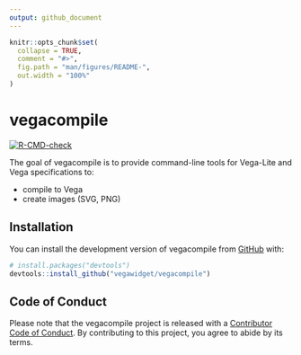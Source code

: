 ```yaml
---
output: github_document
---
```


<!-- README.md is generated from README.Rmd. Please edit that file -->

```r
knitr::opts_chunk$set(
  collapse = TRUE,
  comment = "#>",
  fig.path = "man/figures/README-",
  out.width = "100%"
)
```

# vegacompile

<!-- badges: start -->
[![R-CMD-check](https://github.com/vegawidget/vegacompile/workflows/R-CMD-check/badge.svg)](https://github.com/vegawidget/vegacompile/actions)
<!-- badges: end -->

The goal of vegacompile is to provide command-line tools for Vega-Lite and Vega specifications to:

- compile to Vega
- create images (SVG, PNG)

## Installation

You can install the development version of vegacompile from [GitHub](https://github.com/) with:

``` r
# install.packages("devtools")
devtools::install_github("vegawidget/vegacompile")
```

## Code of Conduct
  
  Please note that the vegacompile project is released with a [Contributor Code of Conduct](https://vegawidget.github.io/vegacompile/CODE_OF_CONDUCT.html). By contributing to this project, you agree to abide by its terms.
